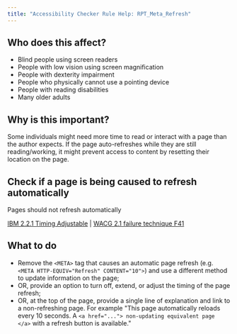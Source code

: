 ```yaml
---
title: "Accessibility Checker Rule Help: RPT_Meta_Refresh"
---
```


<div className="toolHelp">
<Row>
<Column colLg={5} colMd={3} colSm={4} className="toolLeft">

## Who does this affect?

* Blind people using screen readers
* People with low vision using screen magnification
* People with dexterity impairment
* People who physically cannot use a pointing device
* People with reading disabilities
* Many older adults

## Why is this important?

Some individuals might need more time to read or interact with a page than the author expects. If the page auto-refreshes while they are still reading/working, it might prevent access to content by resetting their location on the page.

</Column>
<Column colLg={11} colMd={5} colSm={4} className="toolMain">

<div id="locLevel"></div>

## Check if a page is being caused to refresh automatically
Pages should not refresh automatically

[IBM 2.2.1 Timing Adjustable](https://www.ibm.com/able/guidelines/ci162/timing_adjustable.html) | [WACG 2.1 failure technique F41](https://www.w3.org/WAI/WCAG21/Techniques/failures/F41)

<div id="locSnippet"></div>

## What to do

 * Remove the `<META>` tag that causes an automatic page refresh (e.g. `<META HTTP-EQUIV="Refresh" CONTENT="10">`) and use a different method to update information on the page;
 * OR, provide an option to turn off, extend, or adjust the timing of the page refresh;
 * OR, at the top of the page, provide a single line of explanation and link to a non-refreshing page. For example "This page automatically reloads every 10 seconds. A `<a href="..."> non-updating equivalent page </a>` with a refresh button is available."


</Column>
</Row>
</div>
